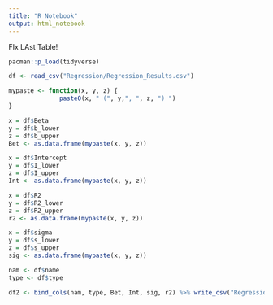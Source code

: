 ```yaml
---
title: "R Notebook"
output: html_notebook
---
```


FIx LAst Table!

```r
pacman::p_load(tidyverse)

df <- read_csv("Regression/Regression_Results.csv")
```

```r
mypaste <- function(x, y, z) {
              paste0(x, " (", y,", ", z, ") ")
}
```

```r
x = df$Beta
y = df$b_lower
z = df$b_upper
Bet <- as.data.frame(mypaste(x, y, z))

x = df$Intercept
y = df$I_lower
z = df$I_upper
Int <- as.data.frame(mypaste(x, y, z))

x = df$R2
y = df$R2_lower
z = df$R2_upper
r2 <- as.data.frame(mypaste(x, y, z))

x = df$sigma
y = df$s_lower
z = df$s_upper 
sig <- as.data.frame(mypaste(x, y, z))

nam <- df$name
type <- df$type

df2 <- bind_cols(nam, type, Bet, Int, sig, r2) %>% write_csv("Regression/Reg_Table.csv")
```

